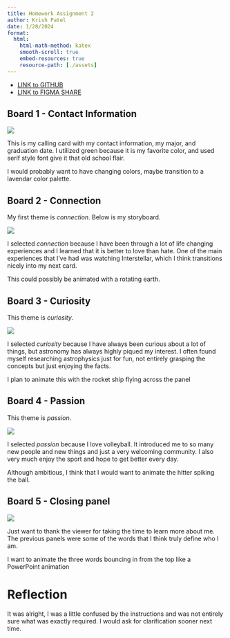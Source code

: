 ```yaml
---
title: Homework Assignment 2
author: Krish Patel
date: 1/28/2024
format:
  html:
    html-math-method: katex
    smooth-scroll: true
    embed-resources: true
    resource-path: [./assets]
---
```


* [LINK to GITHUB](https://github.com/cmsc-vcu/cmsc475-sp2024-hw2-kriishpatell)
* [LINK to FIGMA SHARE](https://www.figma.com/file/ZxkZHAHIcAlkK1VoB296Nc/HW2?type=design&node-id=16%3A142&mode=design&t=xCLbu4RsOa3kjJhI-1)

## Board 1 - Contact Information

![](frame-1.png)

This is my calling card with my contact information, my major, and graduation date. I utilized green because it is my favorite color, and used serif style font give it that old school flair. 

I would probably want to have changing colors, maybe transition to a lavendar color palette. 

## Board 2 - Connection

My first theme is *connection*.  Below is my storyboard.

![](frame-2.png)

I selected *connection* because I have been through a lot of life changing experiences and I learned that it is better to love than hate. One of the main experiences that I've had was watching Interstellar, which I think transitions nicely into my next card. 

This could possibly be animated with a rotating earth. 

## Board 3 - Curiosity

This theme is *curiosity*.

![](frame-3.png)

I selected *curiosity* because I have always been curious about a lot of things, but astronomy has always highly piqued my interest. I often found myself researching astrophysics just for fun, not entirely grasping the concepts but just enjoying the facts. 

I plan to animate this with the rocket ship flying across the panel

## Board 4 - Passion

This theme is *passion*.

![](frame-4.png)

I selected *passion* because I love volleyball. It introduced me to so many new people and new things and just a very welcoming community. I also very much enjoy the sport and hope to get better every day. 

Although ambitious, I think that I would want to animate the hitter spiking the ball. 

## Board 5 - Closing panel

![](frame-5.png)

Just want to thank the viewer for taking the time to learn more about me. The previous panels were some of the words that I think truly define who I am. 

I want to animate the three words bouncing in from the top like a PowerPoint animation

# Reflection

It was alright, I was a little confused by the instructions and was not entirely sure what was exactly required. I would ask for clarification sooner next time. 